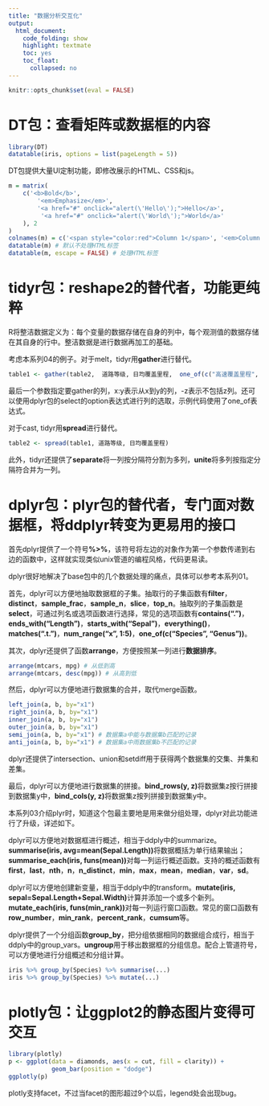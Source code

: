 ```yaml
---
title: "数据分析交互化"
output:
  html_document:
    code_folding: show
    highlight: textmate
    toc: yes
    toc_float:
      collapsed: no
---
```



```r
knitr::opts_chunk$set(eval = FALSE)
```


# DT包：查看矩阵或数据框的内容

``` r
library(DT)
datatable(iris, options = list(pageLength = 5))
```

DT包提供大量UI定制功能，即修改展示的HTML、CSS和js。

``` r
m = matrix(
    c('<b>Bold</b>', 
        '<em>Emphasize</em>', 
        '<a href="#" onclick="alert(\'Hello\');">Hello</a>', 
         '<a href="#" onclick="alert(\'World\');">World</a>'
    ), 2
)
colnames(m) = c('<span style="color:red">Column 1</span>', '<em>Column 2</em>')
datatable(m) # 默认不处理HTML标签
datatable(m, escape = FALSE) # 处理HTML标签
```

# tidyr包：reshape2的替代者，功能更纯粹
R将整洁数据定义为：每个变量的数据存储在自身的列中，每个观测值的数据存储在其自身的行中。整洁数据是进行数据再加工的基础。

考虑本系列04的例子。对于melt，tidyr用**gather**进行替代。

``` r
table1 <- gather(table2,  道路等级, 日均覆盖里程,  one_of(c("高速覆盖里程", "快速路覆盖里程", "主要道路覆盖里程")))
```

最后一个参数指定要gather的列，x:y表示从x到y的列，-z表示不包括z列。还可以使用dplyr包的select的option表达式进行列的选取，示例代码使用了one_of表达式。

对于cast, tidyr用**spread**进行替代。

``` r
table2 <- spread(table1, 道路等级, 日均覆盖里程)
```

此外，tidyr还提供了**separate**将一列按分隔符分割为多列，**unite**将多列按指定分隔符合并为一列。

# dplyr包：plyr包的替代者，专门面对数据框，将ddplyr转变为更易用的接口
首先dplyr提供了一个符号**%>%**，该符号将左边的对象作为第一个参数传递到右边的函数中，这样就实现类似unix管道的编程风格，代码更易读。

dplyr很好地解决了base包中的几个数据处理的痛点，具体可以参考本系列01。

首先，dplyr可以方便地抽取数据框的子集。抽取行的子集函数有**filter**，**distinct**，**sample_frac**，**sample_n**，**slice**，**top_n**。抽取列的子集函数是**select**，可通过列名或选项函数进行选择，常见的选项函数有**contains(".")**，**ends_with("Length")**，**starts_with("Sepal")**，**everything()**，**matches(".t.")**，**num_range("x", 1:5)**，**one_of(c("Species", "Genus"))**。

其次，dplyr还提供了函数**arrange**，方便按照某一列进行**数据排序**。

``` r
arrange(mtcars, mpg) # 从低到高
arrange(mtcars, desc(mpg)) # 从高到低
```

然后，dplyr可以方便地进行数据集的合并，取代merge函数。
``` r
left_join(a, b, by="x1")
right_join(a, b, by="x1")
inner_join(a, b, by="x1")
outer_join(a, b, by="x1")
semi_join(a, b, by="x1") # 数据集a中能与数据集b匹配的记录
anti_join(a, b, by="x1") # 数据集a中雨数据集b不匹配的记录
```
dplyr还提供了intersection、union和setdiff用于获得两个数据集的交集、并集和差集。

最后，dplyr可以方便地进行数据集的拼接。**bind_rows(y, z)**将数据集z按行拼接到数据集y中，**bind_cols(y, z)**将数据集z按列拼接到数据集y中。

本系列03介绍plyr时，知道这个包最主要地是用来做分组处理，dplyr对此功能进行了升级，详述如下。

dplyr可以方便地对数据框进行概述，相当于ddply中的summarize。**summarise(iris, avg=mean(Sepal.Length))**将数据概括为单行结果输出；**summarise_each(iris, funs(mean))**对每一列运行概述函数。支持的概述函数有**first**，**last**，**nth**，**n**，**n_distinct**，**min**，**max**，**mean**，**median**，**var**，**sd**。

dplyr可以方便地创建新变量，相当于ddply中的transform。**mutate(iris, sepal=Sepal.Length+Sepal.Width)**计算并添加一个或多个新列。**mutate_each(iris, funs(min_rank))**对每一列运行窗口函数。常见的窗口函数有**row_number**，**min_rank**，**percent_rank**，**cumsum**等。

dplyr提供了一个分组函数**group_by**，把分组依据相同的数据组合成行，相当于ddply中的group_vars。**ungroup**用于移出数据框的分组信息。配合上管道符号，可以方便地进行分组概述和分组计算。

``` r
iris %>% group_by(Species) %>% summarise(...)
iris %>% group_by(Species) %>% mutate(...)
```

# plotly包：让ggplot2的静态图片变得可交互

``` r
library(plotly)
p <- ggplot(data = diamonds, aes(x = cut, fill = clarity)) +
            geom_bar(position = "dodge")
ggplotly(p)
```

plotly支持facet，不过当facet的图形超过9个以后，legend处会出现bug。
